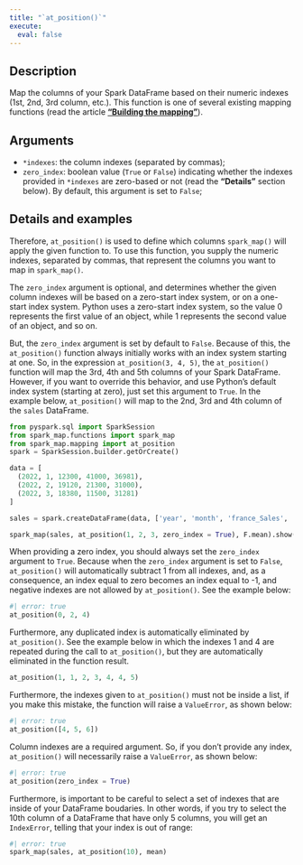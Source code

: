 ```yaml
---
title: "`at_position()`"
execute:
  eval: false
---
```


## Description

Map the columns of your Spark DataFrame based on their numeric indexes (1st, 2nd, 3rd column, etc.). This function is one of several existing mapping functions (read the article [**"Building the mapping"**](articles/building-mapping.qmd)).

## Arguments

- `*indexes`: the column indexes (separated by commas);
- `zero_index`: boolean value (`True` or `False`) indicating whether the indexes provided in `*indexes` are zero-based or not (read the **"Details"** section below). By default, this argument is set to `False`;

## Details and examples

Therefore, `at_position()` is used to define which columns `spark_map()` will apply the given function to. To use this function, you supply the numeric indexes, separated by commas, that represent the columns you want to map in `spark_map()`.

The `zero_index` argument is optional, and determines whether the given column indexes will be based on a zero-start index system, or on a one-start index system. Python uses a zero-start index system, so the value 0 represents the first value of an object, while 1 represents the second value of an object, and so on.

But, the `zero_index` argument is set by default to `False`. Because of this, the `at_position()` function always initially works with an index system starting at one. So, in the expression `at_position(3, 4, 5)`, the `at_position()` function will map the 3rd, 4th and 5th columns of your Spark DataFrame. However, if you want to override this behavior, and use Python's default index system (starting at zero), just set this argument to `True`. In the example below, `at_position()` will map to the 2nd, 3rd and 4th column of the `sales` DataFrame.

```python
from pyspark.sql import SparkSession
from spark_map.functions import spark_map
from spark_map.mapping import at_position
spark = SparkSession.builder.getOrCreate()

data = [
  (2022, 1, 12300, 41000, 36981),
  (2022, 2, 19120, 21300, 31000),
  (2022, 3, 18380, 11500, 31281)
]

sales = spark.createDataFrame(data, ['year', 'month', 'france_Sales', 'brazil_sales', 'russia_Sales'])

spark_map(sales, at_position(1, 2, 3, zero_index = True), F.mean).show()
```



When providing a zero index, you should always set the `zero_index` argument to `True`. Because when the `zero_index` argument is set to `False`, `at_position()` will automatically subtract 1 from all indexes, and, as a consequence, an index equal to zero becomes an index equal to -1, and negative indexes are not allowed by `at_position()`. See the example below:

```python
#| error: true
at_position(0, 2, 4)
```


Furthermore, any duplicated index is automatically eliminated by `at_position()`. See the example below in which the indexes 1 and 4 are repeated during the call to `at_position()`, but they are automatically eliminated in the function result.

```python
at_position(1, 1, 2, 3, 4, 4, 5)
```


Furthermore, the indexes given to `at_position()` must not be inside a list, if you make this mistake, the function will raise a `ValueError`, as shown below:

```python
#| error: true
at_position([4, 5, 6])
```


Column indexes are a required argument. So, if you don't provide any index, `at_position()` will necessarily raise a `ValueError`, as shown below:

```python
#| error: true
at_position(zero_index = True)
```


Furthermore, is important to be careful to select a set of indexes that are inside of your DataFrame boudaries. In other words, if you try to select the 10th column of a DataFrame that have only 5 columns, you will get an `IndexError`, telling that your index is out of range:

```python
#| error: true
spark_map(sales, at_position(10), mean)
```

